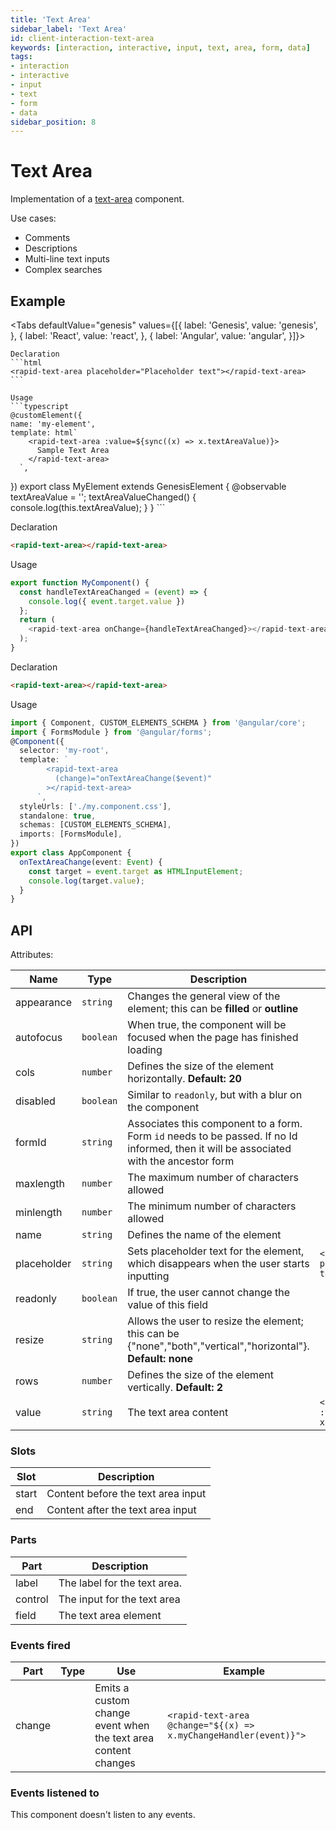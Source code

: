```yaml
---
title: 'Text Area'
sidebar_label: 'Text Area'
id: client-interaction-text-area
keywords: [interaction, interactive, input, text, area, form, data]
tags:
- interaction
- interactive
- input
- text
- form
- data
sidebar_position: 8
---
```



# Text Area

Implementation of a [text-area](https://developer.mozilla.org/en-US/docs/Web/HTML/Element/textarea) component.

Use cases:
* Comments
* Descriptions
* Multi-line text inputs
* Complex searches

## Example

<TextAreaDemo />

<Tabs defaultValue="genesis" values={[{ label: 'Genesis', value: 'genesis', }, { label: 'React', value: 'react', }, { label: 'Angular', value: 'angular', }]}>

  <TabItem value="genesis">

    Declaration
    ```html
    <rapid-text-area placeholder="Placeholder text"></rapid-text-area>
    ```

    Usage
    ```typescript
    @customElement({
    name: 'my-element',
    template: html`
        <rapid-text-area :value=${sync((x) => x.textAreaValue)}>
          Sample Text Area
        </rapid-text-area>
      `,
  })
    export class MyElement extends GenesisElement {
      @observable textAreaValue = '';
      textAreaValueChanged() {
         console.log(this.textAreaValue);
      }
    }
    ```

  </TabItem>
  <TabItem value="react">

  Declaration
  ```html
  <rapid-text-area></rapid-text-area>
  ```
  Usage
  ```typescript
  export function MyComponent() {
    const handleTextAreaChanged = (event) => {
      console.log({ event.target.value })
    };
    return (
      <rapid-text-area onChange={handleTextAreaChanged}></rapid-text-area>
    );
  }
  ```
</TabItem>
  <TabItem value="angular">

  Declaration
  ```html
  <rapid-text-area></rapid-text-area>
  ```

  Usage
  ```typescript
  import { Component, CUSTOM_ELEMENTS_SCHEMA } from '@angular/core';
  import { FormsModule } from '@angular/forms';
  @Component({
    selector: 'my-root',
    template: `
          <rapid-text-area
            (change)="onTextAreaChange($event)"
          ></rapid-text-area>
        `,
    styleUrls: ['./my.component.css'],
    standalone: true,
    schemas: [CUSTOM_ELEMENTS_SCHEMA],
    imports: [FormsModule],
  })
  export class AppComponent {
    onTextAreaChange(event: Event) {
      const target = event.target as HTMLInputElement;
      console.log(target.value);
    }
  }
  ```
</TabItem>
</Tabs>

## API

Attributes:

| Name        | Type      | Description                                                                                                 | Example |
|-------------|-----------|-------------------------------------------------------------------------------------------------------------|----|
| appearance  | `string`  | Changes the general view of the element; this can be **filled** or **outline**                              | |
| autofocus   | `boolean` | When true, the component will be focused when the page has finished loading                                 | |
| cols        | `number`  | Defines the size of the element horizontally. **Default: 20**                                               | |
| disabled    | `boolean` | Similar to `readonly`, but with a blur on the component                                                     | |
| formId      | `string`  | Associates this component to a form. Form `id` needs to be passed. If no Id informed, then it will be associated with the ancestor form | |
| maxlength   | `number`  | The maximum number of characters allowed                                                                    | |
| minlength   | `number`  | The minimum number of characters allowed                                                                    | |
| name        | `string`  | Defines the name of the element                                                                             | |
| placeholder | `string`  | Sets placeholder text for the element, which disappears when the user starts inputting                      | `<rapid-text-area placeholder="Placeholder text">` |
| readonly    | `boolean` | If true, the user cannot change the value of this field                                                     | |
| resize      | `string`  | Allows the user to resize the element; this can be {"none","both","vertical","horizontal"}. **Default: none** | |
| rows        | `number`  | Defines the size of the element vertically. **Default: 2**                                                  | |
| value       | `string`  | The text area content                                                                                       | `<rapid-text-area :value=${sync((x) => x.text_area_value)}>` |

### Slots

| Slot | Description |
|---|---|
| start | Content before the text area input |
| end | Content after the text area input |

### Parts

| Part | Description |
|---|---|
| label   | The label for the text area. |
| control | The input for the text area |
| field   | The text area element  |

### Events fired

| Part | Type | Use | Example |
|---|---|---|---|
| change | | Emits a custom change event when the text area content changes |`<rapid-text-area @change="${(x) => x.myChangeHandler(event)}">`|

### Events listened to

This component doesn't listen to any events.

